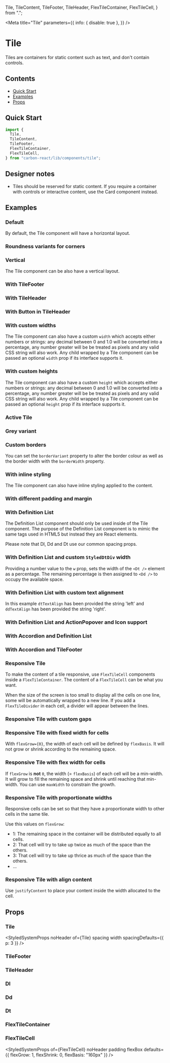 
  Tile,
  TileContent,
  TileFooter,
  TileHeader,
  FlexTileContainer,
  FlexTileCell,
} from ".";



<Meta
  title="Tile"
  parameters={{
    info: { disable: true },
  }}
/>

# Tile

Tiles are containers for static content such as text, and don't contain controls.

## Contents

- [Quick Start](#quick-start)
- [Examples](#examples)
- [Props](#props)

## Quick Start

```javascript
import {
  Tile,
  TileContent,
  TileFooter,
  FlexTileContainer,
  FlexTileCell,
} from "carbon-react/lib/components/tile";
```

## Designer notes

- Tiles should be reserved for static content. If you require a container with controls or interactive content, use the <LinkTo kind='Card' story='default-story'>Card component</LinkTo> instead.

## Examples

### Default

By default, the Tile component will have a horizontal layout.

<Canvas>
  <Story name="default" story={stories.DefaultStory} />
</Canvas>

### Roundness variants for corners

<Canvas>
  <Story name="large roundness" story={stories.LargeRoundness} />
</Canvas>

<Canvas>
  <Story name="small roundness" story={stories.SmallRoundness} />
</Canvas>

### Vertical

The Tile component can be also have a vertical layout.

<Canvas>
  <Story name="vertical" story={stories.Vertical} />
</Canvas>

### With TileFooter

<Canvas>
  <Story name="with TileFooter" story={stories.WithTileFooter} />
</Canvas>

### With TileHeader

<Canvas>
  <Story name="with TileHeader" story={stories.WithTileHeader} />
</Canvas>

### With Button in TileHeader

<Canvas>
  <Story name="with Button in TileHeader" story={stories.WithButtonInTileHeader} />
</Canvas>

### With custom widths

The Tile component can also have a custom `width` which accepts either numbers or strings: any decimal between 0 and 1.0
will be converted into a percentage, any number greater will be be treated as pixels and any valid CSS string will also work.
Any child wrapped by a Tile component can be passed an optional `width` prop if its interface supports it.

<Canvas>
  <Story name="custom Widths" story={stories.CustomWidths} />
</Canvas>

### With custom heights

The Tile component can also have a custom `height` which accepts either numbers or strings: any decimal between 0 and 1.0
will be converted into a percentage, any number greater will be be treated as pixels and any valid CSS string will also work.
Any child wrapped by a Tile component can be passed an optional `height` prop if its interface supports it.

<Canvas>
  <Story name="custom heights" story={stories.CustomHeights} />
</Canvas>

### Active Tile

<Canvas>
  <Story name="active" story={stories.Active} />
</Canvas>

### Grey variant

<Canvas>
  <Story name="grey" story={stories.Grey} />
</Canvas>

### Custom borders

You can set the `borderVariant` property to alter the border colour as well as the border width with the `borderWidth` property.

<Canvas>
  <Story name="custom borders" story={stories.CustomBorders} />
</Canvas>

### With inline styling

The Tile component can also have inline styling applied to the content.

<Canvas>
  <Story name="with Inline" story={stories.WithInline} />
</Canvas>

### With different padding and margin

<Canvas>
  <Story
    name="with different padding and margin"
    story={stories.WithDifferentPaddingAndMargin}
  />
</Canvas>

### With Definition List

The Definition List component should only be used inside of the Tile component. The purpose of the Definition List component is to mimic
the same tags used in HTML5 but instead they are React elements.

Please note that Dl, Dd and Dt use our common spacing props.

<Canvas>
  <Story
    name="with Definition List - default"
    story={stories.WithDefinitionListDefault}
  />
</Canvas>

### With Definition List and custom `StyledDtDiv` width

Providing a number value to the `w` prop, sets the width of the `<Dt />` element as a percentage. The remaining percentage is then assigned to `<Dd />` to occupy the available space.

<Canvas>
  <Story
    name="with Definition List and custom width"
    story={stories.WithDefinitionListAndCustomWidth}
  />
</Canvas>

### With Definition List with custom text alignment

In this example `dtTextAlign` has been provided the string 'left' and `ddTextAlign` has been provided the string 'right'.

<Canvas>
  <Story
    name="with Definition and custom text alignment"
    story={stories.WithDefinitionListAndCustomTextAlignment}
  />
</Canvas>

### With Definition List and ActionPopover and Icon support

<Canvas>
  <Story
    name="with Definition List and ActionPopover and Icon support"
    story={stories.WithDefinitionListAndActionPopoverAndIconSupport}
  />
</Canvas>

### With Accordion and Definition List

<Canvas>
  <Story name="with Accordion" story={stories.WithAccordion} />
</Canvas>

### With Accordion and TileFooter

<Canvas>
  <Story
    name="with Accordion and TileFooter"
    story={stories.WithAccordionAndTileFooter}
  />
</Canvas>

### Responsive Tile

To make the content of a tile responsive, use `FlexTileCell` components inside a `FlexTileContainer`.
The content of a `FlexTileCell` can be what you want.

When the size of the screen is too small to display all the cells on one line, some will be automatically wrapped to a new line.
If you add a `FlexTileDivider` in each cell, a divider will appear between the lines.

<Canvas>
  <Story name="Responsive Tile" story={stories.ResponsiveDefaultStory} />
</Canvas>

### Responsive Tile with custom gaps

<Canvas>
  <Story name="Responsive Tile with custom gaps" story={stories.CustomGaps} />
</Canvas>

### Responsive Tile with fixed width for cells

With `flexGrow={0}`, the width of each cell will be defined by `flexBasis`. It will not grow or shrink according to the remaining space.

<Canvas>
  <Story
    name="Responsive Tile with fixed width for cells"
    story={stories.FixedContainers}
  />
</Canvas>

### Responsive Tile with flex width for cells

If `flexGrow` is **not** `0`, the width (= `flexBasis`) of each cell will be a min-width. It will grow to fill the remaining space and shrink until reaching that min-width.
You can use `maxWidth` to constrain the growth.

<Canvas>
  <Story
    name="Responsive Tile with flex width for cells"
    story={stories.FlexContainers}
  />
</Canvas>

### Responsive Tile with proportionate widths

Responsive cells can be set so that they have a proportionate width to other cells in the same tile.

Use this values on `flexGrow`:

- 1: The remaining space in the container will be distributed equally to all cells.
- 2: That cell will try to take up twice as much of the space than the others.
- 3: That cell will try to take up thrice as much of the space than the others.
- ...

<Canvas>
  <Story
    name="Responsive Tile with proportionate widths"
    story={stories.ProportionateWidths}
  />
</Canvas>

### Responsive Tile with align content

Use `justifyContent` to place your content inside the width allocated to the cell.

<Canvas>
  <Story name="Responsive Tile with align content" story={stories.Align} />
</Canvas>

## Props

### Tile

<StyledSystemProps
  noHeader
  of={Tile}
  spacing
  width
  spacingDefaults={{ p: 3 }}
/>

### TileFooter

<StyledSystemProps noHeader of={TileFooter} padding />

### TileHeader

<StyledSystemProps noHeader of={TileHeader} padding />

### Dl

<StyledSystemProps of={Dl} noHeader spacing />

### Dd

<StyledSystemProps of={Dd} noHeader spacing />

### Dt

<StyledSystemProps of={Dt} noHeader spacing />

### FlexTileContainer

<StyledSystemProps of={FlexTileContainer} noHeader />

### FlexTileCell

<StyledSystemProps
  of={FlexTileCell}
  noHeader
  padding
  flexBox
  defaults={{ flexGrow: 1, flexShrink: 0, flexBasis: "160px" }}
/>
